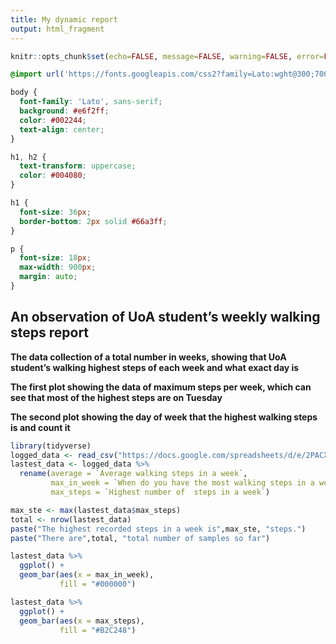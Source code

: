 ```yaml
---
title: My dynamic report
output: html_fragment
---
```


```r
knitr::opts_chunk$set(echo=FALSE, message=FALSE, warning=FALSE, error=FALSE)

```

```css
@import url('https://fonts.googleapis.com/css2?family=Lato:wght@300;700&display=swap');

body {
  font-family: 'Lato', sans-serif;
  background: #e6f2ff;
  color: #002244;
  text-align: center;
}

h1, h2 {
  text-transform: uppercase;
  color: #004080;
}

h1 {
  font-size: 36px;
  border-bottom: 2px solid #66a3ff;
}

p {
  font-size: 18px;
  max-width: 900px;
  margin: auto;
}


```

## An observation of UoA student's weekly walking steps report

**The data collection of a total number in weeks, showing that UoA student's walking highest steps of each week and what exact day is**

**The first plot showing the data of maximum steps per week, which can see that most of the highest steps are on Tuesday**

**The second plot showing the day of week that the highest walking steps is and count it**

```r
library(tidyverse)
logged_data <- read_csv("https://docs.google.com/spreadsheets/d/e/2PACX-1vSK8rLObAmnEoTyLE56fxVe0dZIgSI72WsHnDIKEY5uhv4FmmJKQ6s2VGrJaIFouK3ivYCX9ktfd43r/pub?gid=1067913358&single=true&output=csv")
lastest_data <- logged_data %>%
  rename(average = `Average walking steps in a week`, 
         max_in_week = `When do you have the most walking steps in a week?`,
         max_steps = `Highest number of  steps in a week`)

max_ste <- max(lastest_data$max_steps)
total <- nrow(lastest_data)
paste("The highest recorded steps in a week is",max_ste, "steps.")
paste("There are",total, "total number of samples so far")

lastest_data %>%
  ggplot() +
  geom_bar(aes(x = max_in_week),
           fill = "#000000")

lastest_data %>%
  ggplot() +
  geom_bar(aes(x = max_steps),
           fill = "#B2C248")


```



